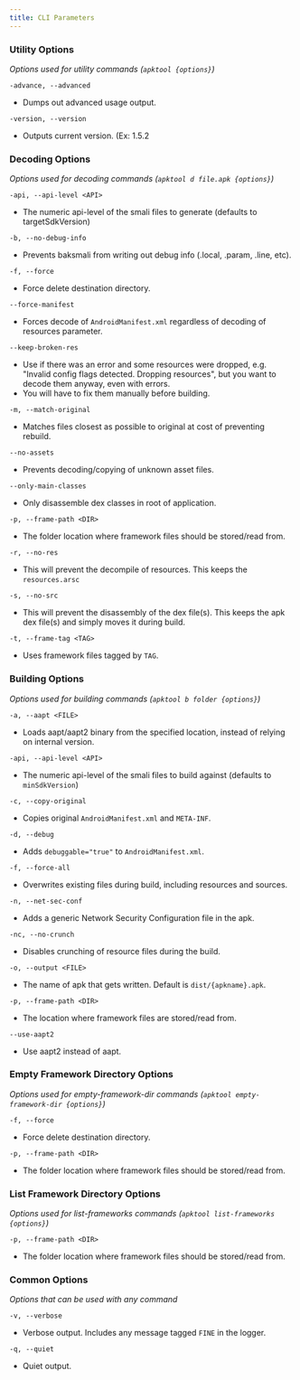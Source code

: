 ```yaml
---
title: CLI Parameters
---
```


### Utility Options

_Options used for utility commands (`apktool {options}`)_

```
-advance, --advanced
```

- Dumps out advanced usage output.

```
-version, --version
```

- Outputs current version. (Ex: 1.5.2

### Decoding Options

_Options used for decoding commands (`apktool d file.apk {options}`)_

```
-api, --api-level <API>
```

- The numeric api-level of the smali files to generate (defaults to targetSdkVersion)

```
-b, --no-debug-info
```

- Prevents baksmali from writing out debug info (.local, .param, .line, etc).

```
-f, --force
```

- Force delete destination directory.

```
--force-manifest
```

- Forces decode of `AndroidManifest.xml` regardless of decoding of resources parameter.

```
--keep-broken-res
```

- Use if there was an error and some resources were dropped, e.g. "Invalid config flags detected. Dropping resources", but you want to decode them anyway, even with errors.
- You will have to fix them manually before building.

```
-m, --match-original
```

- Matches files closest as possible to original at cost of preventing rebuild.

```
--no-assets
```

- Prevents decoding/copying of unknown asset files.

```
--only-main-classes
```

- Only disassemble dex classes in root of application.

```
-p, --frame-path <DIR>
```

- The folder location where framework files should be stored/read from.

```
-r, --no-res
```

- This will prevent the decompile of resources. This keeps the `resources.arsc`

```
-s, --no-src
```

- This will prevent the disassembly of the dex file(s). This keeps the apk dex file(s) and simply moves it during build.

```
-t, --frame-tag <TAG>
```

- Uses framework files tagged by `TAG`.

### Building Options

_Options used for building commands (`apktool b folder {options}`)_

```
-a, --aapt <FILE>
```

- Loads aapt/aapt2 binary from the specified location, instead of relying on internal version.

```
-api, --api-level <API>
```

- The numeric api-level of the smali files to build against (defaults to `minSdkVersion`)

```
-c, --copy-original
```

- Copies original `AndroidManifest.xml` and `META-INF`.

```
-d, --debug
```

- Adds `debuggable="true"` to `AndroidManifest.xml`.

```
-f, --force-all
```

- Overwrites existing files during build, including resources and sources.

```
-n, --net-sec-conf
```

- Adds a generic Network Security Configuration file in the apk.

```
-nc, --no-crunch
```

- Disables crunching of resource files during the build.

```
-o, --output <FILE>
```

- The name of apk that gets written. Default is `dist/{apkname}.apk`.

```
-p, --frame-path <DIR>
```

- The location where framework files are stored/read from.

```
--use-aapt2
```

- Use aapt2 instead of aapt.

### Empty Framework Directory Options

_Options used for empty-framework-dir commands (`apktool empty-framework-dir {options}`)_

```
-f, --force
```

- Force delete destination directory.

```
-p, --frame-path <DIR>
```

- The folder location where framework files should be stored/read from.

### List Framework Directory Options

_Options used for list-frameworks commands (`apktool list-frameworks {options}`)_

```
-p, --frame-path <DIR>
```

- The folder location where framework files should be stored/read from.

### Common Options

_Options that can be used with any command_

```
-v, --verbose
```

- Verbose output. Includes any message tagged `FINE` in the logger.

```
-q, --quiet
```

- Quiet output.
